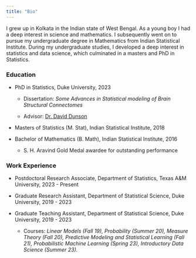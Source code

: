 ```yaml
---
title: "Bio"
---
```


I grew up in Kolkata in the Indian state of West Bengal. As a young boy I had a deep interest in science and mathematics. I subsequently went on to pursue my undergraduate degree in Mathematics from Indian Statistical Institute. During my undergraduate studies, I developed a deep interest in statistics and data science, which culminated in a masters and PhD in Statistics.

### Education

-   PhD in Statistics, Duke University, 2023

    -   Dissertation: *Some Advances in Statistical modeling of Brain Structural Connectomes*

    -   Advisor: [Dr. David Dunson](https://scholars.duke.edu/person/dunson "Dr. Dunson Scholars@Duke")

-   Masters of Statistics (M. Stat), Indian Statistical Institute, 2018

-   Bachelor of Mathematics (B. Math), Indian Statistical Institute, 2016

    -   S. H. Aravind Gold Medal awardee for outstanding performance

### Work Experience

-   Postdoctoral Research Associate, Department of Statistics, Texas A&M University, 2023 - Present

-   Graduate Research Assistant, Department of Statistical Science, Duke University, 2019 - 2023

-   Graduate Teaching Assistant, Department of Statistical Science, Duke University, 2019 - 2023

    -   Courses: *Linear Models (Fall 19), Probability (Summer 20), Measure Theory (Fall 20), Predictive Modeling and Statistical Learning (Fall 21), Probabilistic Machine Learning (Spring 23), Introductory Data Science (Summer 23).*
